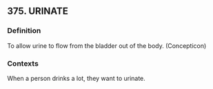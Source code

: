 ## 375. URINATE
### Definition
To allow urine to flow from the bladder out of the body. (Concepticon)

### Contexts
When a person drinks a lot, they want to urinate.

